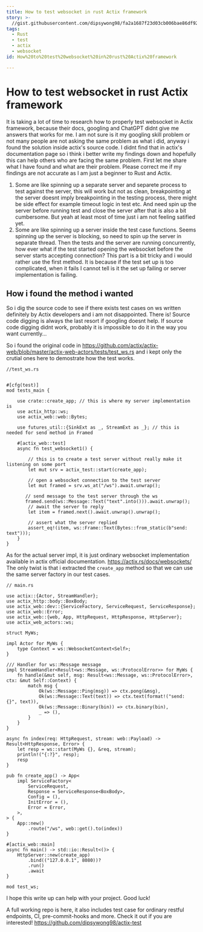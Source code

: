 ```yaml
---
title: How to test websocket in rust Actix framework
story: >-
  //gist.githubusercontent.com/dipsywong98/fa2a1687f23d03cb006bae86df92548f/raw/a4cc863fb11f7e89e85979693bf2e9df927ac47b/How%2520to%2520test%2520websocket%2520in%2520rust%2520Actix%2520framework.md
tags:
  - Rust
  - test
  - actix
  - websocket
id: How%20to%20test%20websocket%20in%20rust%20Actix%20framework

---
```

# How to test websocket in rust Actix framework

It is taking a lot of time to research how to properly test websocket in Actix framework, because their docs, googling and ChatGPT didnt give me answers that works for me. I am not sure is it my googling skill problem or not many people are not asking the same problem as what i did, anyway i found the solution inside actix's source code. I didnt find that in actix's documentation page so i think i better write my findings down and hopefully this can help others who are facing the same problem. First let me share what I have found and what are their problem. Please correct me if my findings are not accurate as I am just a beginner to Rust and Actix.

1. Some are like spinning up a separate server and separete process to test against the server, this will work but not as clean, breakpointing at the server doesnt imply breakpointing in the testing process, there might be side effect for example timeout logic in test etc. And need spin up the server before running test and close the server after that is also a bit cumbersome. But yeah at least most of time just i am not feeling satified yet.
2. Some are like spinning up a server inside the test case functions. Seems spinning up the server is blocking, so need to spin up the server in separate thread. Then the tests and the server are running concurrently, how ever what if the test started opening the websocket before the server starts accepting connection? This part is a bit tricky and i would rather use the first method. It is because if the test set up is too complicated, when it fails I cannot tell is it the set up failing or server implementation is failing.


## How i found the method i wanted

So i dig the source code to see if there exists test cases on ws written definitely by Actix developers and i am not disappointed. There is! Source code digging is always the last resort if googling doesnt help. If source code digging didnt work, probably it is impossible to do it in the way you want currently...

So i found the original code in https://github.com/actix/actix-web/blob/master/actix-web-actors/tests/test_ws.rs and i kept only the crutial ones here to demostrate how the test works.

```rust=
//test_ws.rs


#[cfg(test)]
mod tests_main {

    use crate::create_app; // this is where my server implementation is
    use actix_http::ws;
    use actix_web::web::Bytes;

    use futures_util::{SinkExt as _, StreamExt as _}; // this is needed for send method in Framed

    #[actix_web::test]
    async fn test_websocket1() {
        
        // this is to create a test server without really make it listening on some port
        let mut srv = actix_test::start(create_app);

        // open a websocket connection to the test server
        let mut framed = srv.ws_at("/ws").await.unwrap();

       // send message to the test server through the ws
       framed.send(ws::Message::Text("text".into())).await.unwrap();
        // await the server to reply
        let item = framed.next().await.unwrap().unwrap();
        
        // assert what the server replied
        assert_eq!(item, ws::Frame::Text(Bytes::from_static(b"send: text")));
    }
}
```

As for the actual server impl, it is just ordinary websocket implementation available in actix official documentation. https://actix.rs/docs/websockets/ The only twist is that i extracted the `create_app` method so that  we can use the same server factory in our test cases.

```rust=
// main.rs

use actix::{Actor, StreamHandler};
use actix_http::body::BoxBody;
use actix_web::dev::{ServiceFactory, ServiceRequest, ServiceResponse};
use actix_web::Error;
use actix_web::{web, App, HttpRequest, HttpResponse, HttpServer};
use actix_web_actors::ws;

struct MyWs;

impl Actor for MyWs {
    type Context = ws::WebsocketContext<Self>;
}

/// Handler for ws::Message message
impl StreamHandler<Result<ws::Message, ws::ProtocolError>> for MyWs {
    fn handle(&mut self, msg: Result<ws::Message, ws::ProtocolError>, ctx: &mut Self::Context) {
        match msg {
            Ok(ws::Message::Ping(msg)) => ctx.pong(&msg),
            Ok(ws::Message::Text(text)) => ctx.text(format!("send: {}", text)),
            Ok(ws::Message::Binary(bin)) => ctx.binary(bin),
            _ => (),
        }
    }
}

async fn index(req: HttpRequest, stream: web::Payload) -> Result<HttpResponse, Error> {
    let resp = ws::start(MyWs {}, &req, stream);
    println!("{:?}", resp);
    resp
}

pub fn create_app() -> App<
    impl ServiceFactory<
        ServiceRequest,
        Response = ServiceResponse<BoxBody>,
        Config = (),
        InitError = (),
        Error = Error,
    >,
> {
    App::new()
        .route("/ws", web::get().to(index))
}

#[actix_web::main]
async fn main() -> std::io::Result<()> {
    HttpServer::new(create_app)
        .bind(("127.0.0.1", 8080))?
        .run()
        .await
}

mod test_ws;
```

I hope this write up can help with your project. Good luck!

A full working repo is here, it also includes test case for ordinary restful endpoints, CI, pre-commit-hooks and more. Check it out if you are interested! https://github.com/dipsywong98/actix-test

    